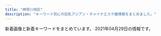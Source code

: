 ```yaml
---
title: "神奈川地区"
description: "キーワード別にの巨乳アジアン・チャイナエステ嬢情報をまとめました。"
---
```


新着画像と新着キーワードをまとめています。
2021年04月29日の情報です。

<DmmAffiliateIns />
<KeywordTable
  shops={
    [
    {
        "url": "https://candy.jps.cm/",
        "keywords": {
            "86": 48,
            "C": 12,
            "85": 16,
            "D": 64
        },
        "img_links": [
            "https://candy.jps.cm/images/s_news.jpg",
            "https://candy.jps.cm/images/room4.jpg",
            "https://candy.jps.cm/images/s_link.jpg",
            "https://candy.jps.cm/images/new.jpg",
            "https://candy.jps.cm/images/room2.jpg",
            "https://candy.jps.cm/images/mobile.jpg",
            "https://candy.jps.cm/images/s_face.jpg",
            "https://candy.jps.cm/images/top.jpg",
            "https://candy.jps.cm/photos/sites/46/2021/03/2021032412025519.jpg",
            "https://candy.jps.cm/images/s1.jpg",
            "https://candy.jps.cm/images/tel.jpg",
            "https://candy.jps.cm/photos/sites/46/2021/03/2021032412025333.jpg",
            "https://candy.jps.cm/images/room3.jpg",
            "https://candy.jps.cm/photos/sites/46/2021/03/2021032412025477.jpg",
            "https://candy.jps.cm/images/news_bj2.jpg",
            "https://candy.jps.cm/images/room1.jpg",
            "https://candy.jps.cm/images/s_staff.jpg",
            "https://candy.jps.cm/photos/sites/46/2021/03/2021032412025571.jpg",
            "https://candy.jps.cm/images/s2.jpg"
        ],
        "name": "\u30ad\u30e3\u30f3\u30c7\u30a3",
        "station": "JR\u6238\u585a\u99c5\u6771\u53e3"
    },
    {
        "name": "\u604b\u3054\u3053\u308d",
        "img_links": [
            "http://massage-relax.tokyo/images/nav-006.png",
            "http://massage-relax.tokyo/images/cg03.jpg",
            "http://massage-relax.tokyo/images/cg04.jpg",
            "http://massage-relax.tokyo/images/nav-005.png",
            "http://massage-relax.tokyo/images/nav-001.png",
            "http://massage-relax.tokyo/images/tel.png",
            "http://massage-relax.tokyo/images/nav-003.png",
            "http://massage-relax.tokyo/images/nav-002.png",
            "http://massage-relax.tokyo/images/top001.png",
            "http://massage-relax.tokyo/images/cg06.jpg",
            "http://massage-relax.tokyo/images/cg02.jpg",
            "http://massage-relax.tokyo/images/cg05.jpg",
            "http://massage-relax.tokyo/images/no.png",
            "http://massage-relax.tokyo/images/cg01.jpg",
            "http://massage-relax.tokyo/images/nav-004.png"
        ],
        "url": "http://massage-relax.tokyo/",
        "station": "\u4e0a\u6c38\u8c37\u99c5",
        "keywords": {
            "E": 3,
            "86": 6,
            "D": 3
        }
    },
    {
        "name": "\u30cf\u30ca\u30d3",
        "station": "JR\u5e73\u585a\u99c5\u897f\u53e3",
        "url": "http://es-hanabi.xyz/",
        "keywords": {
            "C": 7
        },
        "img_links": [
            "http://es-hanabi.xyz/images/mobile.png",
            "http://es-hanabi.xyz/images/r5.jpg",
            "http://es-hanabi.xyz/images/r7.jpg",
            "http://es-hanabi.xyz/images/r8.jpg",
            "http://es-hanabi.xyz/images/r6.jpg",
            "http://es-hanabi.xyz/images/zi_staff.png",
            "http://es-hanabi.xyz/images/new1.jpg",
            "http://es-hanabi.xyz/images/g3.jpg",
            "http://es-hanabi.xyz/images/top.jpg",
            "http://es-hanabi.xyz/images/g5.jpg",
            "http://es-hanabi.xyz/images/g2.jpg",
            "http://es-hanabi.xyz/images/r1.jpg",
            "http://es-hanabi.xyz/images/g1.jpg",
            "http://es-hanabi.xyz/images/r2.jpg",
            "http://es-hanabi.xyz/images/g0.jpg",
            "http://es-hanabi.xyz/images/g4.jpg"
        ]
    },
    {
        "keywords": {},
        "url": "http://yu-raku.info/",
        "name": "\u60a0\u697d",
        "img_links": [
            "http://yu-raku.info/staff/s-emi5.jpg",
            "http://yu-raku.info/images/pic-interior.png",
            "http://yu-raku.info/staff/s-miki1.jpg",
            "http://yu-raku.info/staff/s-niri1.jpg",
            "http://yu-raku.info/images/b-interior.jpg",
            "http://yu-raku.info/staff/s-sayuri1.jpg",
            "http://yu-raku.info/images/bar-info.png",
            "http://yu-raku.info/images/fotter.jpg",
            "http://yu-raku.info/sp/images/bar-cover.png",
            "http://yu-raku.info/staff/s-emi3.jpg",
            "http://yu-raku.info/images/bar-interior.png",
            "http://yu-raku.info/images/cam30min.png",
            "http://yu-raku.info/staff/s-yuko1.jpg",
            "http://yu-raku.info/images/c-therapist0.png",
            "http://yu-raku.info/staff/s-emi4.jpg",
            "http://yu-raku.info/sp/images/bar-cam.png",
            "http://yu-raku.info/images/c-top0.png",
            "http://yu-raku.info/staff/s-kana1.jpg",
            "http://yu-raku.info/staff/s-nana1.jpg",
            "http://yu-raku.info/images/bar-therapist.png",
            "http://yu-raku.info/images/bar-cam.png",
            "http://yu-raku.info/sp/images/b-tel.png",
            "http://yu-raku.info/images/bar-cover.png",
            "http://yu-raku.info/images/sm-cam30min.png"
        ],
        "station": "JR\u5927\u8239\u99c5\u6771\u53e3"
    },
    {
        "img_links": [
            "http://www.cc-girl.work/images/ta.jpg",
            "http://www.cc-girl.work/images/head.jpg",
            "http://www.cc-girl.work/images/2.jpg",
            "http://www.cc-girl.work/images/news.jpg",
            "http://www.cc-girl.work/img/miho1.jpg",
            "http://www.cc-girl.work/images/rec1.jpg",
            "http://www.cc-girl.work/img/yuri1.jpg",
            "http://www.cc-girl.work/img/kumi1.jpg",
            "http://www.cc-girl.work/images/rec2.jpg",
            "http://www.cc-girl.work/images/8.jpg",
            "http://www.cc-girl.work/img/yaya1.jpg",
            "http://www.cc-girl.work/images/4.jpg",
            "http://www.cc-girl.work/images/11.jpg",
            "http://www.cc-girl.work/images/1.jpg",
            "http://www.cc-girl.work/images/sys1.jpg",
            "http://www.cc-girl.work/images/sys3.jpg",
            "http://www.cc-girl.work/img/yuki1.jpg",
            "http://www.cc-girl.work/images/line.png",
            "http://www.cc-girl.work/images/interior_t.jpg",
            "http://www.cc-girl.work/images/staff_t.jpg",
            "http://www.cc-girl.work/images/9.jpg",
            "http://www.cc-girl.work/images/int1.jpg",
            "http://www.cc-girl.work/img/sizuka1.jpg",
            "http://www.cc-girl.work/images/mobile.jpg",
            "http://www.cc-girl.work/images/5.jpg",
            "http://www.cc-girl.work/img/mari1.jpg",
            "http://www.cc-girl.work/img/momo1.jpg",
            "http://www.cc-girl.work/images/10.jpg",
            "http://www.cc-girl.work/img/kaoru1.jpg",
            "http://www.cc-girl.work/images/ac1.jpg",
            "http://www.cc-girl.work/img/ai1.jpg",
            "http://www.cc-girl.work/img/eri1.jpg",
            "http://www.cc-girl.work/images/6.jpg",
            "http://www.cc-girl.work/images/7.jpg",
            "http://www.cc-girl.work/images/sys2.jpg",
            "http://www.cc-girl.work/images/3.jpg"
        ],
        "keywords": {},
        "station": "\u4e0a\u5927\u5ca1\u99c5",
        "url": "http://www.cc-girl.work/",
        "name": "yuyu-\u3086\u3046\u3086-"
    },
    {
        "station": "\u8305\u30f6\u5d0e\u99c5\u5357\u53e3",
        "url": "http://tenshinokoi.es-come.net/",
        "keywords": {},
        "img_links": [
            "http://tenshinokoi.es-come.net/girls/yurika1.jpg",
            "http://tenshinokoi.es-come.net/i/120/yuna1.jpg",
            "http://tenshinokoi.es-come.net/img/header00.jpg",
            "http://tenshinokoi.es-come.net/girls/kana1.jpg",
            "http://tenshinokoi.es-come.net/img/risa1.jpg",
            "http://tenshinokoi.es-come.net/img/header01.jpg",
            "http://tenshinokoi.es-come.net/images/share/pickup.png",
            "http://tenshinokoi.es-come.net/images/therapistbar.png",
            "http://tenshinokoi.es-come.net/images/share/tel.png",
            "http://tenshinokoi.es-come.net/i/80/risa1.jpg",
            "http://tenshinokoi.es-come.net/girls/risa1.jpg",
            "http://tenshinokoi.es-come.net/images/info1.jpg",
            "http://tenshinokoi.es-come.net/images/infobar.png",
            "http://tenshinokoi.es-come.net/i/120/risa1.jpg",
            "http://tenshinokoi.es-come.net/i/80/sumire1.jpg",
            "http://tenshinokoi.es-come.net/girls/yuki1.jpg",
            "http://tenshinokoi.es-come.net/images/info2.jpg",
            "http://tenshinokoi.es-come.net/i/120/yuyu1.jpg",
            "http://tenshinokoi.es-come.net/img/header02.jpg",
            "http://tenshinokoi.es-come.net/i/80/yuna1.jpg",
            "http://tenshinokoi.es-come.net/images/share/sp-kp2.png",
            "http://tenshinokoi.es-come.net/girls/yuyu1.jpg",
            "http://tenshinokoi.es-come.net/images/shishubar.png",
            "http://tenshinokoi.es-come.net/i/120/sumire1.jpg",
            "http://tenshinokoi.es-come.net/girls/misaki1.jpg",
            "http://tenshinokoi.es-come.net/girls/riri1.jpg",
            "http://tenshinokoi.es-come.net/girls/sumire1.jpg",
            "http://tenshinokoi.es-come.net/img/sumire1.jpg",
            "http://tenshinokoi.es-come.net/girls/hiromi1.jpg",
            "http://tenshinokoi.es-come.net/img/yuyu1.jpg",
            "http://tenshinokoi.es-come.net/i/80/yuyu1.jpg",
            "http://tenshinokoi.es-come.net/images/qr.jpg"
        ],
        "name": "\u5929\u4f7f\u306e\u604b"
    },
    {
        "img_links": [
            "http://www.hatsukoi.mensest.com/files/003.jpg",
            "http://www.hatsukoi.mensest.com/files/004.jpg",
            "http://www.hatsukoi.mensest.com/images/icon_top.png",
            "http://www.hatsukoi.mensest.com/images/icon_info.png",
            "http://www.hatsukoi.mensest.com/images/btn2.png",
            "http://www.hatsukoi.mensest.com/common/images/photo03.jpg",
            "http://www.hatsukoi.mensest.com/files/001.jpg",
            "http://www.hatsukoi.mensest.com/images/mainImg_sub.jpg",
            "http://www.hatsukoi.mensest.com/images/icon_tel.png",
            "http://www.hatsukoi.mensest.com/common/images/photo02.jpg",
            "http://www.hatsukoi.mensest.com/images/icon_staff.png",
            "http://www.hatsukoi.mensest.com/files/005.jpg",
            "http://www.hatsukoi.mensest.com/files/006.jpg",
            "http://www.hatsukoi.mensest.com/files/002.jpg",
            "http://www.hatsukoi.mensest.com/common/images/photo01.jpg"
        ],
        "keywords": {
            "87": 16,
            "D": 24,
            "88": 4,
            "86": 4
        },
        "name": "\u521d\u604b",
        "station": "JR\u6771\u6238\u585a\u99c5\u6771\u53e3",
        "url": "http://www.hatsukoi.mensest.com/"
    },
    {
        "img_links": [
            "http://pretty-esthe.com/images/cg07.jpg",
            "http://pretty-esthe.com/images/r2.jpg",
            "http://pretty-esthe.com/images/r1.jpg",
            "http://pretty-esthe.com/images/staff_s.png",
            "http://pretty-esthe.com/images/r3.jpg",
            "http://pretty-esthe.com/images/cg01.jpg",
            "http://pretty-esthe.com/images/top.png",
            "http://pretty-esthe.com/images/cg09.jpg",
            "http://pretty-esthe.com/images/r4.jpg",
            "http://pretty-esthe.com/images/cg06.jpg",
            "http://pretty-esthe.com/images/cg02.jpg",
            "http://pretty-esthe.com/images/news.png",
            "http://pretty-esthe.com/images/cg05.jpg",
            "http://pretty-esthe.com/images/evetop.png"
        ],
        "name": "\u840c\u3048",
        "keywords": {
            "86": 18,
            "D": 15,
            "E": 3
        },
        "url": "http://pretty-esthe.com/",
        "station": "JR\u6238\u585a\u99c5\u6771\u53e3"
    },
    {
        "name": "\u3055\u308f\u3084\u304b",
        "img_links": [
            "http://hiratsuka-est.com/images/new1.jpg",
            "http://hiratsuka-est.com/images/top.jpg",
            "http://hiratsuka-est.com/images/zi-link.png",
            "http://hiratsuka-est.com/images/mi.jpg",
            "http://hiratsuka-est.com/images/g0.jpg",
            "http://hiratsuka-est.com/images/right.jpg",
            "http://hiratsuka-est.com/images/rr1.jpg",
            "http://hiratsuka-est.com/images/r7.jpg",
            "http://hiratsuka-est.com/images/r1.jpg",
            "http://hiratsuka-est.com/images/tel.jpg",
            "http://hiratsuka-est.com/images/r6.jpg",
            "http://hiratsuka-est.com/images/r9.jpg",
            "http://hiratsuka-est.com/images/r8.jpg",
            "http://hiratsuka-est.com/images/ll1.jpg",
            "http://hiratsuka-est.com/images/g3.jpg",
            "http://hiratsuka-est.com/images/chc.jpg",
            "http://hiratsuka-est.com/images/banna.jpg",
            "http://hiratsuka-est.com/images/zi-faq.png",
            "http://hiratsuka-est.com/images/left.jpg",
            "http://hiratsuka-est.com/images/banna2.jpg",
            "http://hiratsuka-est.com/images/g4.jpg",
            "http://hiratsuka-est.com/images/r4.jpg",
            "http://hiratsuka-est.com/images/r3.jpg",
            "http://hiratsuka-est.com/images/r5.jpg",
            "http://hiratsuka-est.com/images/g1.jpg",
            "http://hiratsuka-est.com/images/rina.jpg",
            "http://hiratsuka-est.com/images/zi-staff.png",
            "http://hiratsuka-est.com/images/banna1.jpg",
            "http://hiratsuka-est.com/images/g2.jpg",
            "http://hiratsuka-est.com/images/tiao2.jpg"
        ],
        "url": "http://hiratsuka-est.com/",
        "keywords": {},
        "station": "JR\u5e73\u585a\u99c5\u5317\u53e3"
    },
    {
        "station": "JR\u85e4\u6ca2\u99c5\u5357\u53e3",
        "url": "http://es-rei.work/",
        "img_links": [
            "http://es-rei.work/_src/26747206/navi2_02.png",
            "http://es-rei.work/_src/26747226/line3.png",
            "http://es-rei.work/5.jpg",
            "http://es-rei.work/_src/26791053/_dsf9449.jpg",
            "http://es-rei.work/_src/26747218/line1.jpg",
            "http://es-rei.work/_src/26791049/_dsf9442.jpg",
            "http://es-rei.work/_src/26747301/line3.png",
            "http://es-rei.work/_src/26747205/navi2_01.png",
            "http://es-rei.work/_src/26747296/line1.jpg",
            "http://es-rei.work/_src/26747132/line1.jpg",
            "http://es-rei.work/_src/47863241/05859f21726dfcef9faa9bab12a2595.jpg",
            "http://es-rei.work/_src/26747223/line3.png",
            "http://es-rei.work/_src/26747294/line3.png",
            "http://es-rei.work/_src/26747300/line3.png",
            "http://es-rei.work/_src/26747202/list_03.png",
            "http://es-rei.work/_src/26824216/b0131b16446464e537eff864d8f041bb.jpg",
            "http://es-rei.work/_src/26790995/wechatimg38_20181018221746252.jpg",
            "http://es-rei.work/_src/26747229/line1.jpg",
            "http://es-rei.work/_src/26747231/line1.jpg",
            "http://es-rei.work/_src/26838160/line.png",
            "http://es-rei.work/_src/26747203/list_04.png",
            "http://es-rei.work/_src/26838155/wechatimg202.jpg",
            "http://es-rei.work/_src/26747225/wechatimg75.jpg",
            "http://es-rei.work/_src/26747173/base_03.png",
            "http://es-rei.work/_src/26791115/_igp4263.jpg",
            "http://es-rei.work/_src/26838156/wechatimg204.jpg",
            "http://es-rei.work/_src/26747093/_igp4295.jpg",
            "http://es-rei.work/_src/34041597/wechatimg26_20200914183556350.jpg",
            "http://es-rei.work/_src/47863244/line1.jpg",
            "http://es-rei.work/_src/26747126/base_01.png",
            "http://es-rei.work/_src/26747158/base_03.png",
            "http://es-rei.work/_src/26791051/_dsf9446.jpg",
            "http://es-rei.work/_src/26747201/list_02.png",
            "http://es-rei.work/_src/26747187/base_03.png",
            "http://es-rei.work/_src/26838174/line.png",
            "http://es-rei.work/_src/26747199/sign.png",
            "http://es-rei.work/_src/26838136/news.jpg",
            "http://es-rei.work/_src/26747141/base_03.png",
            "http://es-rei.work/_src/26747170/base_01.png",
            "http://es-rei.work/_src/26838158/wechatimg75.jpg",
            "http://es-rei.work/_src/34041599/line3.png",
            "http://es-rei.work/_src/26747302/wechatimg204.jpg",
            "http://es-rei.work/_src/47863108/wechatimg26_20200914183556350.jpg",
            "http://es-rei.work/_src/47863240/line3.png",
            "http://es-rei.work/_src/26747207/navi2_03.png",
            "http://es-rei.work/_src/34041596/05859f21726dfcef9faa9bab12a2595.jpg",
            "http://es-rei.work/_src/26747209/navi2_05.png",
            "http://es-rei.work/_src/26747227/line3.png",
            "http://es-rei.work/_src/26747114/base_03.png",
            "http://es-rei.work/_src/26747204/list_05.png",
            "http://es-rei.work/_src/47863239/line3.png",
            "http://es-rei.work/1.jpg",
            "http://es-rei.work/_src/26747086/base_01.png",
            "http://es-rei.work/_src/34041693/line1.jpg",
            "http://es-rei.work/_src/26747292/wechatimg202.jpg",
            "http://es-rei.work/_src/26747200/list_01.png",
            "http://es-rei.work/_src/26747153/base_01.png",
            "http://es-rei.work/_src/26747222/line3.png",
            "http://es-rei.work/_src/26838157/wechatimg77.jpg",
            "http://es-rei.work/_src/26824435/cam2.png",
            "http://es-rei.work/_src/34124118/wechatimg26_20200914183556350.jpg",
            "http://es-rei.work/_src/26747304/line1.jpg",
            "http://es-rei.work/3.jpg",
            "http://es-rei.work/4.jpg",
            "http://es-rei.work/_src/26747208/navi2_04.png",
            "http://es-rei.work/_src/26747287/line3.png",
            "http://es-rei.work/_src/26747288/line3.png",
            "http://es-rei.work/_src/47863242/100054276feb8d8cef3ac5199531cfe.jpg",
            "http://es-rei.work/2.jpg",
            "http://es-rei.work/_src/26747089/51d8ecbee4cc2935f070c539c37ded71.jpg",
            "http://es-rei.work/_src/34041600/line3.png",
            "http://es-rei.work/_src/26747210/navi2_06.png",
            "http://es-rei.work/_src/26747293/line3.png",
            "http://es-rei.work/_src/26747289/wechatimg77.jpg",
            "http://es-rei.work/_src/26747221/wechatimg164_1.jpg",
            "http://es-rei.work/_src/26747185/base_01.png"
        ],
        "name": "\u9e97",
        "keywords": {
            "86": 4,
            "89": 2,
            "85": 2,
            "83": 4
        }
    },
    {
        "station": "\u8ffd\u6d5c\u99c5",
        "name": "\u8ffd\u6d5c\u30de\u30c3\u30b5\u30fc\u30b8",
        "img_links": [
            "http://oppama.iest.info/photos/sites/10/2018/07/2018073109281781.jpg",
            "http://oppama.iest.info/images/room5.jpg",
            "http://cdn.dino-es.com/images/line.jpg",
            "http://oppama.iest.info/images/room2.jpg",
            "http://oppama.iest.info/images/room6.jpg",
            "http://oppama.iest.info/photos/sites/10/2018/07/2018073109281759.jpg",
            "http://oppama.iest.info/photos/sites/10/2018/05/2018053009323372.jpg",
            "http://oppama.iest.info/images/bj3.jpg",
            "http://oppama.iest.info/photos/sites/10/2018/05/2018053009323210.jpg",
            "http://oppama.iest.info/images/mobile.png",
            "http://oppama.iest.info/images/room3.jpg",
            "http://oppama.iest.info/images/s_pick.png",
            "http://oppama.iest.info/images/s_staff.jpg",
            "http://oppama.iest.info/images/s_news2.png",
            "http://oppama.iest.info/photos/sites/10/2018/05/2018053009323272.jpg",
            "http://oppama.iest.info/photos/sites/10/2018/05/2018053009323253.jpg",
            "http://oppama.iest.info/photos/sites/10/2018/07/2018073109281740.jpg",
            "http://oppama.iest.info/images/l1.jpg",
            "http://oppama.iest.info/images/top.jpg",
            "http://cdn.dino-es.com/images/allpics/KL77e92f55838704c7de0a1eb6ca2a81a0/4ec1d6974658a8b101911755e5d05691.jpg",
            "http://cdn.dino-es.com/images/logo/150x40DinoEs.png",
            "http://oppama.iest.info/images/s_news.png",
            "http://oppama.iest.info/images/room4.jpg",
            "http://oppama.iest.info/photos/sites/10/2018/07/2018073109281695.jpg",
            "http://oppama.iest.info/images/room1.jpg",
            "http://oppama.iest.info/photos/sites/10/2018/07/2018073109281797.jpg"
        ],
        "keywords": {
            "86": 12,
            "D": 15,
            "87": 3,
            "85": 3,
            "C": 3
        },
        "url": "http://oppama.iest.info/"
    },
    {
        "keywords": {},
        "img_links": [
            "http://f-kaori.work/images/9.jpg",
            "http://f-kaori.work/images/sys.png",
            "http://f-kaori.work/sp/images/pc.jpg",
            "http://f-kaori.work/images/int2.png",
            "http://f-kaori.work/images/interior_t.jpg",
            "http://f-kaori.work/images/3.jpg",
            "http://f-kaori.work/sp/images/3.jpg",
            "http://f-kaori.work/sp/images/head.jpg",
            "http://f-kaori.work/images/5.jpg",
            "http://f-kaori.work/sp/images/rec2.jpg",
            "http://f-kaori.work/images/mobile.jpg",
            "http://f-kaori.work/img/yumi1.jpg",
            "http://f-kaori.work/sp/images/10.jpg",
            "http://f-kaori.work/sp/img/risa1.jpg",
            "http://f-kaori.work/sp/menu/top.jpg",
            "http://f-kaori.work/sp/images/interior_t.jpg",
            "http://f-kaori.work/images/staff_t.jpg",
            "http://f-kaori.work/img/sora1.jpg",
            "http://f-kaori.work/sp/images/int1.png",
            "http://f-kaori.work/images/line.png",
            "http://f-kaori.work/sp/images/5.jpg",
            "http://f-kaori.work/sp/images/newsb.png",
            "http://f-kaori.work/sp/img/sasa1.jpg",
            "http://f-kaori.work/images/10.jpg",
            "http://f-kaori.work/images/1.jpg",
            "http://f-kaori.work/img/sin1.jpg",
            "http://f-kaori.work/images/int1.png",
            "http://f-kaori.work/sp/img/emi1.jpg",
            "http://f-kaori.work/sp/img/yoka1.jpg",
            "http://f-kaori.work/sp/images/6.jpg",
            "http://f-kaori.work/images/rec2.jpg",
            "http://f-kaori.work/sp/images/sys.png",
            "http://f-kaori.work/sp/menu/staff.jpg",
            "http://f-kaori.work/img/aya1.jpg",
            "http://f-kaori.work/sp/images/int2.png",
            "http://f-kaori.work/img/risa1.jpg",
            "http://f-kaori.work/sp/images/sisu.jpg",
            "http://f-kaori.work/images/7.jpg",
            "http://f-kaori.work/images/head.jpg",
            "http://f-kaori.work/img/yoka1.jpg",
            "http://f-kaori.work/sp/images/staff_t.jpg",
            "http://f-kaori.work/sp/images/1.jpg",
            "http://f-kaori.work/sp/images/footer.png",
            "http://f-kaori.work/images/8.jpg",
            "http://f-kaori.work/sp/images/7.jpg",
            "http://f-kaori.work/sp/img/sin1.jpg",
            "http://f-kaori.work/img/sasa1.jpg",
            "http://f-kaori.work/sp/images/topgirl.png",
            "http://f-kaori.work/sp/img/yumi1.jpg",
            "http://f-kaori.work/images/sm.jpg",
            "http://f-kaori.work/images/sisu.png",
            "http://f-kaori.work/sp/images/8.jpg",
            "http://f-kaori.work/sp/images/rec3.png",
            "http://f-kaori.work/sp/images/9.jpg",
            "http://f-kaori.work/images/sisu_t.jpg",
            "http://f-kaori.work/images/rec1.png",
            "http://f-kaori.work/img/emi1.jpg",
            "http://f-kaori.work/sp/images/rec1.png",
            "http://f-kaori.work/images/concept.png",
            "http://f-kaori.work/sp/images/tel.jpg",
            "http://f-kaori.work/sp/images/sisu_t.png",
            "http://f-kaori.work/sp/images/top.jpg",
            "http://f-kaori.work/sp/img/sora1.jpg",
            "http://f-kaori.work/sp/menu/interior.jpg",
            "http://f-kaori.work/sp/images/news.png",
            "http://f-kaori.work/sp/img/aya1.jpg",
            "http://f-kaori.work/images/6.jpg",
            "http://f-kaori.work/images/news.png"
        ],
        "url": "http://f-kaori.work/",
        "name": "\u85ab",
        "station": "JR\u85e4\u6ca2\u99c5\u5357\u53e3"
    },
    {
        "station": "JR\u5e73\u585a\u99c5\u5317\u53e3",
        "img_links": [
            "http://www.bestlove.iesjp.com/images/mobile.jpg",
            "http://www.bestlove.iesjp.com/files/002-02.jpg",
            "http://www.bestlove.iesjp.com/files/003-03.jpg",
            "http://www.bestlove.iesjp.com/files/003-02.jpg",
            "http://www.bestlove.iesjp.com/files/004-02.jpg",
            "http://www.bestlove.iesjp.com/files/007.jpg",
            "http://www.bestlove.iesjp.com/files/005-02.jpg",
            "http://www.bestlove.iesjp.com/files/003.jpg",
            "http://www.bestlove.iesjp.com/files/002.jpg",
            "http://www.bestlove.iesjp.com/images/r3.jpg",
            "http://www.bestlove.iesjp.com/files/005.jpg",
            "http://www.bestlove.iesjp.com/images/atomosky.jpg",
            "http://www.bestlove.iesjp.com/files/006.jpg",
            "http://www.bestlove.iesjp.com/files/001-02.jpg",
            "http://www.bestlove.iesjp.com/files/007-03.jpg",
            "http://www.bestlove.iesjp.com/files/006-03.jpg",
            "http://www.bestlove.iesjp.com/files/002-03.jpg",
            "http://www.bestlove.iesjp.com/photo_news/upimg/694716066af5752b7c_1.jpg",
            "http://www.bestlove.iesjp.com/files/007-02.jpg",
            "http://www.bestlove.iesjp.com/files/004.jpg",
            "http://www.bestlove.iesjp.com/files/001.jpg",
            "http://www.bestlove.iesjp.com/images/line.png",
            "http://www.bestlove.iesjp.com/files/001-03.jpg",
            "http://www.bestlove.iesjp.com/files/006-02.jpg",
            "http://www.bestlove.iesjp.com/files/005-03.jpg",
            "http://www.bestlove.iesjp.com/files/004-03.jpg",
            "http://www.bestlove.iesjp.com/photo_news/upimg/80412607e8c301f1d9_0.jpg"
        ],
        "url": "http://www.bestlove.iesjp.com/",
        "keywords": {
            "87": 12,
            "D": 8,
            "83": 12,
            "C": 31
        },
        "name": "Best Love \uff5e\u30d9\u30b9\u30c8\u30e9\u30d6\uff5e"
    },
    {
        "station": "\u4e0a\u5927\u5ca1\u99c5",
        "name": "\u3075\u308f\u3075\u308f\u5a18",
        "url": "https://fuwafuwa-girl.jpn.vin/",
        "keywords": {
            "E": 10,
            "D": 10,
            "88": 5,
            "87": 10,
            "C": 13,
            "85": 5
        },
        "img_links": [
            "https://fuwafuwa-girl.jpn.vin/images/m7.jpg",
            "https://fuwafuwa-girl.jpn.vin/images/room4.jpg",
            "https://fuwafuwa-girl.jpn.vin/images/m8.jpg",
            "https://fuwafuwa-girl.jpn.vin/images/s_pick.png",
            "https://fuwafuwa-girl.jpn.vin/images/m12.jpg",
            "https://fuwafuwa-girl.jpn.vin/images/m14.jpg",
            "https://fuwafuwa-girl.jpn.vin/photos/sites/34/2021/02/2021022406110282.jpg",
            "https://fuwafuwa-girl.jpn.vin/images/room1.jpg",
            "https://fuwafuwa-girl.jpn.vin/images/s_staff.png",
            "https://fuwafuwa-girl.jpn.vin/images/s_link.png",
            "https://fuwafuwa-girl.jpn.vin/images/info.jpg",
            "https://fuwafuwa-girl.jpn.vin/images/s_massage.png",
            "https://fuwafuwa-girl.jpn.vin/images/m15.jpg",
            "https://fuwafuwa-girl.jpn.vin/photos/sites/34/2021/02/202102240611046.jpg",
            "https://fuwafuwa-girl.jpn.vin/images/room2.jpg",
            "https://fuwafuwa-girl.jpn.vin/images/m11.jpg",
            "https://fuwafuwa-girl.jpn.vin/photos/sites/34/2021/02/2021022406110384.jpg",
            "https://fuwafuwa-girl.jpn.vin/images/top.png",
            "https://fuwafuwa-girl.jpn.vin/images/m10.jpg",
            "https://fuwafuwa-girl.jpn.vin/images/m13.jpg",
            "https://fuwafuwa-girl.jpn.vin/images/s_news.png",
            "https://fuwafuwa-girl.jpn.vin/images/mobile.jpg",
            "https://fuwafuwa-girl.jpn.vin/images/room3.jpg",
            "https://fuwafuwa-girl.jpn.vin/images/m9.jpg",
            "https://fuwafuwa-girl.jpn.vin/photos/sites/34/2021/02/2021022406110276.jpg"
        ]
    },
    {
        "name": "\u30df\u30e9\u30dc\u30eb",
        "keywords": {
            "87": 1,
            "D": 3,
            "E": 1,
            "85": 1,
            "86": 2
        },
        "img_links": [
            "http://esbest.info/staffPhoto/s20200109133117.jpg",
            "http://esbest.info/images/store/03.jpg",
            "http://esbest.info/js/sliderLine/slide_next.png",
            "http://esbest.info/staffPhoto/s20200526161929.jpg",
            "http://esbest.info/js/sliderLine/slide_prev.png",
            "http://esbest.info/images/mobile.jpg",
            "http://esbest.info/staffPhoto/b20200526161929.jpg",
            "http://esbest.info/staffPhoto/s20200111165529.jpg",
            "http://esbest.info/images/store/02.jpg",
            "http://esbest.info/staffPhoto/b20200111165529.jpg",
            "http://esbest.info/uploadfiles/images/campaignEsbestInfo1.jpg",
            "http://esbest.info/images/returnBtn.png",
            "http://esbest.info/images/store/04.jpg",
            "http://esbest.info/staffPhoto/b20200109133117.jpg",
            "http://esbest.info/staffPhoto/b20200205123504.jpg",
            "http://esbest.info/images/store/01.jpg",
            "http://esbest.info/staffPhoto/s20200205123504.jpg"
        ],
        "station": "JR\u6771\u6238\u585a\u99c5\u6771\u53e3",
        "url": "http://esbest.info/"
    },
    {
        "img_links": [
            "http://lavender-est.xyz/girl/2.jpg",
            "http://lavender-est.xyz/girl/15.jpg",
            "http://lavender-est.xyz/girl/5_2.jpg",
            "http://lavender-est.xyz/girl/5_1.jpg",
            "http://lavender-est.xyz/girl/2_1.jpg",
            "http://lavender-est.xyz/girl/5_3.jpg",
            "http://lavender-est.xyz/girl/9_2.jpg",
            "http://lavender-est.xyz/girl/5.jpg",
            "http://lavender-est.xyz/girl/14.jpg",
            "http://lavender-est.xyz/girl/7.jpg",
            "http://lavender-est.xyz/images/room/r4.jpg",
            "http://lavender-est.xyz/images/room/r1.jpg",
            "http://lavender-est.xyz/girl/10.jpg",
            "http://lavender-est.xyz/girl/10_2.jpg",
            "http://lavender-est.xyz/images/bar_staff.jpg",
            "http://lavender-est.xyz/girl/10_1.jpg",
            "http://lavender-est.xyz/girl/11_1.jpg",
            "http://lavender-est.xyz/images/mobile.png",
            "http://lavender-est.xyz/girl/14_1.jpg",
            "http://lavender-est.xyz/girl/6.jpg",
            "http://lavender-est.xyz/girl/3_1.jpg",
            "http://lavender-est.xyz/girl/7_1.jpg",
            "http://lavender-est.xyz/girl/4.jpg",
            "http://lavender-est.xyz/images/tel.png",
            "http://lavender-est.xyz/images/lr_02.jpg",
            "http://lavender-est.xyz/girl/8.jpg",
            "http://lavender-est.xyz/girl/9.jpg",
            "http://lavender-est.xyz/images/room/r2.jpg",
            "http://lavender-est.xyz/girl/11.jpg",
            "http://lavender-est.xyz/girl/15_1.jpg",
            "http://lavender-est.xyz/girl/7_2.jpg",
            "http://lavender-est.xyz/images/top01.jpg",
            "http://lavender-est.xyz/girl/14_2.jpg",
            "http://lavender-est.xyz/girl/9_1.jpg",
            "http://lavender-est.xyz/girl/3.jpg",
            "http://lavender-est.xyz/images/room/r3.jpg",
            "http://lavender-est.xyz/images/twitter.jpg",
            "http://lavender-est.xyz/girl/11_2.jpg",
            "http://lavender-est.xyz/i/girl/11.jpg",
            "http://lavender-est.xyz/images/pro_girl_line.jpg",
            "http://lavender-est.xyz/girl/4_1.jpg"
        ],
        "keywords": {},
        "station": "JR\u85e4\u6ca2\u99c5\u5357\u53e3",
        "name": "\u30e9\u30d9\u30f3\u30c0\u30fc",
        "url": "http://lavender-est.xyz/"
    },
    {
        "img_links": [
            "https://static.wixstatic.com/media/fa16f5_86eb1c796f8c4331b4c38b69cda1b743~mv2.jpg",
            "https://static.wixstatic.com/media/fa16f5_c5eb62e882bb4223841ed94f9c0e4c94~mv2.jpg",
            "https://static.wixstatic.com/media/fa16f5_10bb2bee15cc4bae8e5cb63703e45c70~mv2.jpg"
        ],
        "station": "JR\u85e4\u6ca2\u99c5\u5357\u53e3",
        "url": "https://174018370.wixsite.com/mysite-5/",
        "name": "\u30a2\u30eb\u30b9",
        "keywords": {
            "87": 5,
            "\u30bb\u30af\u30b7\u30fc": 5,
            "84": 4,
            "F": 1
        }
    },
    {
        "url": "http://vinntuy.xyz/",
        "name": "Honeyroom",
        "keywords": {},
        "station": "JR\u85e4\u6ca2\u99c5\u5357\u53e3",
        "img_links": [
            "http://vinntuy.xyz/static/picture/room4.jpg",
            "http://vinntuy.xyz/static/picture/top.png",
            "http://vinntuy.xyz/static/picture/s1.jpg",
            "http://vinntuy.xyz/static/picture/s_staff.png",
            "http://vinntuy.xyz/uploads/210401/1-210401144410258.jpg",
            "http://vinntuy.xyz/static/picture/s3.jpg",
            "http://vinntuy.xyz/static/picture/room2.jpg",
            "http://vinntuy.xyz/uploads/210412/1-2104121Q114L2.jpg",
            "http://vinntuy.xyz/uploads/210401/1-2104011443001G.jpg",
            "http://vinntuy.xyz/static/picture/mobile.jpg",
            "http://vinntuy.xyz/static/picture/room1.jpg",
            "http://vinntuy.xyz/static/picture/room3.jpg",
            "http://vinntuy.xyz/uploads/210401/1-210401144331M4.jpg",
            "http://vinntuy.xyz/static/picture/news.png"
        ]
    },
    {
        "url": "http://o-jp.com/tsubaki/",
        "img_links": [
            "http://o-jp.com/tsubaki/images/photo02.jpg",
            "http://o-jp.com/tsubaki/images/t_mobile.jpg",
            "http://o-jp.com/tsubaki/images/photo01.jpg",
            "http://o-jp.com/tsubaki/images/photo03.jpg",
            "http://o-jp.com/tsubaki/images/photo04.jpg",
            "http://o-jp.com/tsubaki/images/mimi1.jpg",
            "http://o-jp.com/tsubaki/images/t_discount.jpg",
            "http://o-jp.com/tsubaki/images/index_enter.jpg"
        ],
        "station": "JR\u5e73\u585a\u99c5\u897f\u53e3",
        "keywords": {
            "C": 6
        },
        "name": "\u693f"
    },
    {
        "keywords": {},
        "img_links": [
            "http://yacho.est-u.com/images/index_01.jpg",
            "http://yacho.est-u.com/images/index_05.jpg",
            "http://yacho.est-u.com/images/k1.jpg",
            "http://yacho.est-u.com/images/index_14.jpg",
            "http://yacho.est-u.com/images/index_12.jpg",
            "http://yacho.est-u.com/images/index_04.jpg",
            "http://yacho.est-u.com/images/1.jpg",
            "http://yacho.est-u.com/images/3.jpg",
            "http://yacho.est-u.com/images/staff_03.jpg",
            "http://yacho.est-u.com/images/k2.jpg",
            "http://yacho.est-u.com/images/4.jpg",
            "http://yacho.est-u.com/images/index_10.jpg",
            "http://yacho.est-u.com/images/index_15.jpg",
            "http://yacho.est-u.com/images/index_07.jpg",
            "http://yacho.est-u.com/images/index_03.jpg",
            "http://yacho.est-u.com/images/index_06.jpg",
            "http://yacho.est-u.com/images/2.jpg",
            "http://yacho.est-u.com/images/6.jpg",
            "http://yacho.est-u.com/images/5.jpg",
            "http://yacho.est-u.com/images/index_17.jpg",
            "http://yacho.est-u.com/images/index_02.jpg",
            "http://yacho.est-u.com/images/staff_01.jpg"
        ],
        "station": "JR\u85e4\u6ca2\u99c5\u5357\u53e3",
        "name": "\u591c\u8776",
        "url": "http://yacho.est-u.com/"
    },
    {
        "name": "\u798f\u7e01",
        "img_links": [
            "http://treat-rlx.com/img/ttl_rec.png",
            "http://treat-rlx.com/pic/topimg5.png",
            "http://treat-rlx.com/pic/topimg4.png",
            "http://treat-rlx.com/pic/head.jpg",
            "http://treat-rlx.com/pic/topimg2.png",
            "http://treat-rlx.com/img/att.png",
            "http://treat-rlx.com/pic/topimg1.png",
            "http://treat-rlx.com/pic/topimg3.png",
            "http://treat-rlx.com/staff/mika/01mb.jpg",
            "http://treat-rlx.com/img/ttl_staff.jpg",
            "http://treat-rlx.com/i/files/homeimg.jpg",
            "http://treat-rlx.com/staff/aya/01mb.jpg",
            "http://treat-rlx.com/staff/aya/01.jpg",
            "http://treat-rlx.com/staff/mika/01.jpg",
            "http://treat-rlx.com/img/ttl_mobile.png"
        ],
        "url": "http://treat-rlx.com/",
        "keywords": {
            "C": 11
        },
        "station": "\u5584\u884c\u99c5\u6771\u53e3"
    },
    {
        "station": "JR\u85e4\u6ca2\u99c5\u5357\u53e3",
        "url": "http://hana-tobira.xyz/",
        "keywords": {
            "C": 13
        },
        "name": "\u82b1\u306e\u6249",
        "img_links": [
            "http://hana-tobira.xyz/images/g.jpg",
            "http://hana-tobira.xyz/images/tite-staff.jpg",
            "http://hana-tobira.xyz/images/end.png",
            "http://hana-tobira.xyz/images/tite-i.png",
            "http://hana-tobira.xyz/images/tite-link.jpg",
            "http://hana-tobira.xyz/images/g5.jpg",
            "http://hana-tobira.xyz/images/pickup_t.jpg",
            "http://hana-tobira.xyz/images/g7.jpg",
            "http://hana-tobira.xyz/images/g6.jpg",
            "http://hana-tobira.xyz/images/g4.jpg",
            "http://hana-tobira.xyz/images/mobile.jpg",
            "http://hana-tobira.xyz/images/g2.jpg"
        ]
    },
    {
        "keywords": {},
        "url": "http://karen.ies.fun/",
        "station": "JR\u8305\u30f6\u5d0e\u99c5\u5317\u53e3",
        "img_links": [],
        "name": "\u83ef\u84ee"
    },
    {
        "keywords": {},
        "img_links": [],
        "station": "\u9db4\u5dfb\u6e29\u6cc9\u99c5\u5317\u53e3",
        "url": "http://oil.abnavi.info/",
        "name": "\u30a2\u30ed\u30a8"
    },
    {
        "keywords": {},
        "station": "\u6e58\u5357\u53f0\u99c5\u897f\u53e3",
        "name": "\u6e05\u6c34\u6e7e",
        "img_links": [
            "http://vinerty.xyz/templets/default/picture/head.jpg",
            "http://vinerty.xyz/templets/default/picture/rec1.png",
            "http://vinerty.xyz/uploads/210414/1-2104141542145O.jpg",
            "http://vinerty.xyz/templets/default/picture/news.jpg",
            "http://vinerty.xyz/uploads/210424/1-210424092F2349.jpg",
            "http://vinerty.xyz/uploads/210414/1-210414154346291.png",
            "http://vinerty.xyz/uploads/210414/1-21041416305D18.jpg",
            "http://vinerty.xyz/templets/default/picture/staff_t.jpg",
            "http://vinerty.xyz/uploads/180620/1-1P62010193X63.jpg",
            "http://vinerty.xyz/uploads/180620/1-1P62010154K00.png",
            "http://vinerty.xyz/templets/default/picture/interior_t.jpg",
            "http://vinerty.xyz/uploads/210414/1-210414154313312.jpg",
            "http://vinerty.xyz/uploads/210414/1-21041415424K61.jpg"
        ],
        "url": "http://vinerty.xyz/"
    },
    {
        "keywords": {},
        "station": "JR\u5e73\u585a\u99c5\u5317\u53e3",
        "img_links": [
            "http://www.huyo.work/images/info.jpg",
            "http://www.huyo.work/images/news.jpg",
            "http://www.huyo.work/images/sys1.jpg",
            "http://www.huyo.work/images/8.jpg",
            "http://www.huyo.work/img/ayumi1.jpg",
            "http://www.huyo.work/images/int1.jpg",
            "http://www.huyo.work/images/interior_t.jpg",
            "http://www.huyo.work/images/staff_t.jpg",
            "http://www.huyo.work/images/head.jpg",
            "http://www.huyo.work/images/5.jpg",
            "http://www.huyo.work/img/sora1.jpg",
            "http://www.huyo.work/img/riri1.jpg",
            "http://www.huyo.work/images/2.jpg",
            "http://www.huyo.work/img/hana1.jpg",
            "http://www.huyo.work/images/sys2.jpg",
            "http://www.huyo.work/images/3.jpg",
            "http://www.huyo.work/images/mobile.jpg",
            "http://www.huyo.work/img/mimi1.jpg",
            "http://www.huyo.work/images/1.jpg",
            "http://www.huyo.work/img/mayu1.jpg",
            "http://www.huyo.work/images/int2.jpg",
            "http://www.huyo.work/images/4.jpg",
            "http://www.huyo.work/images/7.jpg",
            "http://www.huyo.work/images/line.png",
            "http://www.huyo.work/img/nana1.jpg"
        ],
        "name": "\u3075\u3088\u3046",
        "url": "http://www.huyo.work/"
    },
    {
        "img_links": [
            "http://esthe-massage.pw/img/m3.jpg",
            "http://esthe-massage.pw/img/m5.jpg",
            "http://esthe-massage.pw/img/m20.jpg",
            "http://esthe-massage.pw/img/m4.jpg",
            "http://esthe-massage.pw/img/m10.jpg",
            "http://esthe-massage.pw/img/m6.jpg",
            "http://esthe-massage.pw/img/fla.jpg",
            "http://esthe-massage.pw/img/m1.jpg",
            "http://esthe-massage.pw/img/m2.jpg",
            "http://esthe-massage.pw/img/top.jpg",
            "http://esthe-massage.pw/img/cg02.jpg",
            "http://esthe-massage.pw/img/m60.jpg",
            "http://esthe-massage.pw/img/noo.png",
            "http://esthe-massage.pw/img/cg01.jpg",
            "http://esthe-massage.pw/img/cg04.jpg",
            "http://esthe-massage.pw/img/cg05.jpg",
            "http://esthe-massage.pw/img/cg03.jpg",
            "http://esthe-massage.pw/img/m30.jpg",
            "http://esthe-massage.pw/img/stan.png",
            "http://esthe-massage.pw/img/no.png"
        ],
        "keywords": {
            "E": 2,
            "86": 3,
            "D": 3,
            "87": 1,
            "85": 1
        },
        "name": "\u6843\u9999",
        "station": "JR\u5e73\u585a\u99c5",
        "url": "http://esthe-massage.pw/"
    },
    {
        "station": "JR\u85e4\u6ca2\u99c5\u5317\u53e3",
        "url": "http://en.este88.com/",
        "img_links": [
            "http://en.este88.com/i/images/info_07.jpg",
            "http://en.este88.com/gals/asuka1.jpg",
            "http://en.este88.com/gals/yuyu1.jpg",
            "http://en.este88.com/gals/emi1.jpg",
            "http://en.este88.com/gals/saya1.jpg",
            "http://en.este88.com/i/images/info_12.jpg",
            "http://en.este88.com/i/images/info_09.jpg",
            "http://en.este88.com/i/images/info_15.jpg",
            "http://en.este88.com/images/info.png",
            "http://en.este88.com/gals/rena1.jpg",
            "http://en.este88.com/gals/mika1.jpg",
            "http://en.este88.com/gals/aya1.jpg",
            "http://en.este88.com/gals/nana1.jpg",
            "http://en.este88.com/gals/koko1.jpg"
        ],
        "name": "\u7e01",
        "keywords": {}
    },
    {
        "img_links": [
            "http://www.relax-fairyark.info/img/sta256.jpg",
            "http://www.relax-fairyark.info/img/sta260.jpg",
            "http://www.relax-fairyark.info/img/st150.jpg",
            "http://www.relax-fairyark.info/img/st220.jpg",
            "http://www.relax-fairyark.info/img/st0220.jpg",
            "http://www.relax-fairyark.info/img/sta220.jpg",
            "http://www.relax-fairyark.info/img/st1.jpg",
            "http://www.relax-fairyark.info/img/head.jpg",
            "http://www.relax-fairyark.info/img/vlt.png",
            "http://www.relax-fairyark.info/img/botton.jpg",
            "http://www.relax-fairyark.info/img/sta261.jpg",
            "http://www.relax-fairyark.info/img/body2.jpg",
            "http://www.relax-fairyark.info/img/sta213.jpg",
            "http://www.relax-fairyark.info/img/st256.jpg",
            "http://www.relax-fairyark.info/img/st260.jpg",
            "http://www.relax-fairyark.info/img/tel.png",
            "http://www.relax-fairyark.info/img/sta223.jpg",
            "http://www.relax-fairyark.info/img/sta150.jpg",
            "http://www.relax-fairyark.info/img/st213.jpg",
            "http://www.relax-fairyark.info/img/st261.jpg",
            "http://www.relax-fairyark.info/img/footbotton.png",
            "http://www.relax-fairyark.info/img/st227.jpg",
            "http://www.relax-fairyark.info/img/nos.jpg",
            "http://www.relax-fairyark.info/img/st223.jpg"
        ],
        "url": "http://www.relax-fairyark.info/",
        "name": "Fairy Ark",
        "station": "JR\u85e4\u6ca2\u99c5\u5357\u53e3",
        "keywords": {
            "87": 4,
            "E": 4,
            "C": 1,
            "85": 1,
            "86": 4,
            "D": 4
        }
    },
    {
        "img_links": [
            "http://haruk.work/sp/images/2.jpg",
            "http://haruk.work/images/rec1.png",
            "http://haruk.work/sp/images/info_t.jpg",
            "http://haruk.work/images/3.jpg",
            "http://haruk.work/img/akari1.jpg",
            "http://haruk.work/sp/images/news.jpg",
            "http://haruk.work/images/1.jpg",
            "http://haruk.work/images/head.jpg",
            "http://haruk.work/images/int1.png",
            "http://haruk.work/sp/images/ac2.jpg",
            "http://haruk.work/sp/images/int1.jpg",
            "http://haruk.work/sp/images/int5.jpg",
            "http://haruk.work/images/tel.jpg",
            "http://haruk.work/sp/menu/top.jpg",
            "http://haruk.work/images/sm.jpg",
            "http://haruk.work/sp/images/sys.png",
            "http://haruk.work/sp/images/interior_t.jpg",
            "http://haruk.work/sp/img/yuna1.jpg",
            "http://haruk.work/img/ayumi1.jpg",
            "http://haruk.work/sp/images/head.jpg",
            "http://haruk.work/sp/images/staff_t.jpg",
            "http://haruk.work/sp/img/ayumi1.jpg",
            "http://haruk.work/sp/images/newsb.png",
            "http://haruk.work/img/yuna1.jpg",
            "http://haruk.work/sp/images/rec2.jpg",
            "http://haruk.work/images/rec2.jpg",
            "http://haruk.work/sp/images/tel.jpg",
            "http://haruk.work/sp/menu/staff.jpg",
            "http://haruk.work/sp/images/sms.jpg",
            "http://haruk.work/images/news.png",
            "http://haruk.work/images/sys.png",
            "http://haruk.work/images/int2.png",
            "http://haruk.work/sp/images/footer.png",
            "http://haruk.work/images/line.png",
            "http://haruk.work/sp/images/ac1.jpg",
            "http://haruk.work/images/ta.jpg",
            "http://haruk.work/sp/images/int3.jpg",
            "http://haruk.work/images/info.png",
            "http://haruk.work/sp/images/1.jpg",
            "http://haruk.work/images/2.jpg",
            "http://haruk.work/sp/images/3.jpg",
            "http://haruk.work/sp/images/info.png",
            "http://haruk.work/sp/images/int2.jpg",
            "http://haruk.work/images/staff_t.jpg",
            "http://haruk.work/sp/img/akari1.jpg",
            "http://haruk.work/sp/images/rec1.png",
            "http://haruk.work/images/interior_t.jpg",
            "http://haruk.work/sp/images/int4.jpg"
        ],
        "name": "\u5eb7\u7f8e\uff5e\u30b3\u30a6\u30df\uff5e",
        "keywords": {},
        "url": "http://haruk.work/",
        "station": "JR\u5927\u8239\u99c5\u6771\u53e3"
    },
    {
        "station": "\u79e6\u91ce\u99c5\u5317\u53e3",
        "keywords": {},
        "name": "\u5143\u6c17\u3082\u308a\u3082\u308a",
        "img_links": [
            "http://genkimorimori.ies.bz/images/g2.jpg",
            "http://genkimorimori.ies.bz/photos/sites/68/2020/11/2020110308572890.jpg",
            "http://genkimorimori.ies.bz/images/pick.jpg",
            "http://genkimorimori.ies.bz/photos/sites/68/2020/12/202012150154361.jpg",
            "http://genkimorimori.ies.bz/images/s_staff.jpg",
            "http://genkimorimori.ies.bz/photos/sites/68/2020/11/2020112402100578.jpg",
            "http://genkimorimori.ies.bz/images/info2.jpg",
            "http://genkimorimori.ies.bz/photos/sites/68/2021/01/2021011903470168.jpg",
            "http://genkimorimori.ies.bz/photos/sites/68/2020/11/2020110308572868.jpg",
            "http://genkimorimori.ies.bz/photos/sites/68/2020/12/2020120703525262.jpg",
            "http://genkimorimori.ies.bz/photos/sites/68/2021/03/2021031903185869.jpg",
            "http://genkimorimori.ies.bz/photos/sites/68/2020/11/2020110308572993.jpg",
            "http://genkimorimori.ies.bz/images/s_cosplay.jpg",
            "http://genkimorimori.ies.bz/images/g16.jpg",
            "http://genkimorimori.ies.bz/images/dairy1.jpg",
            "http://genkimorimori.ies.bz/photos/sites/68/2021/04/2021042706555628.jpg",
            "http://genkimorimori.ies.bz/images/top.jpg",
            "http://genkimorimori.ies.bz/photos/sites/68/2020/12/2020121003212539.jpg",
            "http://genkimorimori.ies.bz/images/g14.jpg",
            "http://genkimorimori.ies.bz/images/s_link.jpg",
            "http://genkimorimori.ies.bz/images/1.jpg",
            "http://genkimorimori.ies.bz/images/g1.jpg",
            "http://genkimorimori.ies.bz/images/g10.jpg",
            "http://genkimorimori.ies.bz/photos/sites/68/2021/04/2021040109162539.jpg",
            "http://genkimorimori.ies.bz/images/staff_bj3.jpg",
            "http://genkimorimori.ies.bz/photos/sites/68/2020/12/2020120502191455.jpg",
            "http://genkimorimori.ies.bz/images/g3.jpg",
            "http://genkimorimori.ies.bz/photos/sites/68/2020/11/2020112402100696.jpg",
            "http://genkimorimori.ies.bz/photos/sites/68/2020/11/2020110308582485.jpg",
            "http://genkimorimori.ies.bz/images/news1.jpg",
            "http://genkimorimori.ies.bz/images/mobile.jpg",
            "http://genkimorimori.ies.bz/images/g15.jpg",
            "http://genkimorimori.ies.bz/images/g7.jpg",
            "http://genkimorimori.ies.bz/images/g13.jpg",
            "http://genkimorimori.ies.bz/images/g11.jpg",
            "http://genkimorimori.ies.bz/images/info.jpg",
            "http://genkimorimori.ies.bz/images/2.jpg",
            "http://genkimorimori.ies.bz/images/g17.jpg"
        ],
        "url": "http://genkimorimori.ies.bz/"
    },
    {
        "url": "http://www.hamabei.com/",
        "station": "JR\u8305\u30f6\u5d0e\u99c5\u5357\u53e3",
        "keywords": {},
        "name": "\u6d5c\u8fba\u306e\u604b",
        "img_links": [
            "http://www.hamabei.com/images/buttona_06.jpg",
            "http://www.hamabei.com/images/kaori1.jpg",
            "http://www.hamabei.com/images/buttona_07.jpg",
            "http://www.hamabei.com/images/qr.jpg",
            "http://www.hamabei.com/images/giral009.jpg",
            "http://www.hamabei.com/images/buttona_03.jpg",
            "http://www.hamabei.com/images/buttona_08.jpg",
            "http://www.hamabei.com/images/giral015.jpg",
            "http://www.hamabei.com/images/giral014.jpg",
            "http://www.hamabei.com/images/giral007.jpg",
            "http://www.hamabei.com/images/yuka1.jpg",
            "http://www.hamabei.com/images/buttona_05.jpg",
            "http://www.hamabei.com/images/buttona_04.jpg",
            "http://www.hamabei.com/images/miki1.jpg",
            "http://www.hamabei.com/images/nana1.jpg",
            "http://www.hamabei.com/images/giral012.jpg"
        ]
    },
    {
        "url": "http://hoguraku.info/",
        "name": "\u3055\u304f\u3089",
        "keywords": {},
        "img_links": [
            "http://hoguraku.info/_src/22266487/navi_02.png",
            "http://hoguraku.info/staff-1.jpg",
            "http://hoguraku.info/_src/22266524/wechatimg96_20191205204603604.jpg",
            "http://hoguraku.info/_src/22266488/navi2_02.png",
            "http://hoguraku.info/_src/22296695/pup.png",
            "http://hoguraku.info/_src/22293820/wechatimg744.jpg",
            "http://hoguraku.info/_src/22266493/navi_05.png",
            "http://hoguraku.info/_src/22266495/navi_06.png",
            "http://hoguraku.info/_src/37673393/wechatimg98.jpg",
            "http://hoguraku.info/_src/22266496/navi2_06.png",
            "http://hoguraku.info/_src/22266485/navi_01.png",
            "http://hoguraku.info/_src/22293865/sign.png",
            "http://hoguraku.info/staff-2.jpg",
            "http://hoguraku.info/_src/22266491/navi_04.png",
            "http://hoguraku.info/_src/22266492/navi2_04.png",
            "http://hoguraku.info/staff-3.jpg",
            "http://hoguraku.info/_src/55131553/img20210408153832112943.png",
            "http://hoguraku.info/_src/22294027/wechatimg239.jpg",
            "http://hoguraku.info/_src/22266494/navi2_05.png",
            "http://hoguraku.info/_src/22294030/wechatimg175.jpg",
            "http://hoguraku.info/staff-4.jpg",
            "http://hoguraku.info/_src/22293781/sign.png",
            "http://hoguraku.info/_src/22294409/img20180513220122069421.png",
            "http://hoguraku.info/_src/25168346/staff-2_20180823215120776.jpg",
            "http://hoguraku.info/_src/22294031/wechatimg175.jpg",
            "http://hoguraku.info/_src/22296697/pup.png",
            "http://hoguraku.info/_src/22294026/wechatimg239.jpg",
            "http://hoguraku.info/_src/22293601/newspinkup.png",
            "http://hoguraku.info/_src/22266400/wechatimg94_20191205204136458.jpg",
            "http://hoguraku.info/_src/22294025/1_20180513213551260.jpg",
            "http://hoguraku.info/_src/22294029/3_20180513213551306.jpg",
            "http://hoguraku.info/_src/22294028/3_20180513213551306.jpg",
            "http://hoguraku.info/_src/22296687/pup.png",
            "http://hoguraku.info/_src/22266490/navi2_03.png",
            "http://hoguraku.info/_src/22266489/navi_03.png",
            "http://hoguraku.info/_src/22266486/navi2_01.png",
            "http://hoguraku.info/_src/22266398/img20180513214352559347.png",
            "http://hoguraku.info/_src/22293610/pup.png",
            "http://hoguraku.info/_src/22294024/1_20180513213551260.jpg"
        ],
        "station": "JR\u5927\u8239\u99c5\u6771\u53e3"
    },
    {
        "url": "http://izumi.ests.jp/",
        "img_links": [
            "http://izumi.ests.jp/photos/sites/54/2020/09/2020092004565418.jpg",
            "http://izumi.ests.jp/images/mobile.jpg",
            "http://izumi.ests.jp/images/room1.jpg",
            "http://izumi.ests.jp/images/s1.jpg",
            "http://izumi.ests.jp/photos/sites/54/2019/10/2019100205593058.jpg",
            "http://izumi.ests.jp/images/top.jpg",
            "http://izumi.ests.jp/images/s_news.jpg",
            "http://izumi.ests.jp/images/service2.jpg",
            "http://izumi.ests.jp/photos/sites/54/2021/04/2021042802424765.jpg",
            "http://izumi.ests.jp/photos/sites/54/2020/05/2020051209400132.jpg",
            "http://izumi.ests.jp/images/room4.jpg",
            "http://izumi.ests.jp/photos/sites/54/2020/07/2020070605483923.jpg",
            "http://izumi.ests.jp/photos/sites/54/2019/10/2019100205592997.jpg",
            "http://izumi.ests.jp/images/service4.jpg",
            "http://izumi.ests.jp/images/info2.jpg",
            "http://izumi.ests.jp/images/service3.jpg",
            "http://izumi.ests.jp/images/info.jpg",
            "http://izumi.ests.jp/images/room3.jpg",
            "http://izumi.ests.jp/photos/sites/54/2020/12/2020121307073529.jpg",
            "http://izumi.ests.jp/images/service1.jpg",
            "http://izumi.ests.jp/images/room2.jpg",
            "http://izumi.ests.jp/images/s3.jpg"
        ],
        "keywords": {
            "85": 40,
            "86": 8,
            "E": 8,
            "87": 8,
            "D": 48
        },
        "station": "\u6e58\u5357\u53f0\u99c5\u897f\u53e3",
        "name": "\u6e58\u5357\u604b"
    },
    {
        "url": "http://meetyou.me-es.com/",
        "keywords": {
            "C": 6,
            "D": 1
        },
        "station": "\u9577\u5f8c\u99c5\u6771\u53e3",
        "name": "\u30df\u30fc\u30c8\u30e6\u30fc",
        "img_links": [
            "http://meetyou.me-es.com/images/r02.jpg",
            "http://meetyou.me-es.com/images/index_07.jpg",
            "http://meetyou.me-es.com/images/r03.jpg",
            "http://meetyou.me-es.com/girl/017.jpg",
            "http://meetyou.me-es.com/images/sub_13.jpg",
            "http://meetyou.me-es.com/girl/09.jpg",
            "http://meetyou.me-es.com/girl/015.jpg",
            "http://meetyou.me-es.com/girl/00.jpg",
            "http://meetyou.me-es.com/images/info_10.jpg",
            "http://meetyou.me-es.com/images/r04.jpg",
            "http://meetyou.me-es.com/images/info_tit.jpg",
            "http://meetyou.me-es.com/images/index_02.jpg",
            "http://meetyou.me-es.com/images/rec_10.jpg",
            "http://meetyou.me-es.com/images/index_03.jpg",
            "http://meetyou.me-es.com/girl/018.jpg",
            "http://meetyou.me-es.com/images/rec.jpg",
            "http://meetyou.me-es.com/images/index_13.jpg",
            "http://meetyou.me-es.com/girl/016.jpg",
            "http://meetyou.me-es.com/girl/02.jpg",
            "http://meetyou.me-es.com/images/index_10.jpg",
            "http://meetyou.me-es.com/images/staff_10.jpg",
            "http://meetyou.me-es.com/images/index_05.jpg",
            "http://meetyou.me-es.com/images/index_01.jpg",
            "http://meetyou.me-es.com/images/index_08.jpg",
            "http://meetyou.me-es.com/images/index_17.jpg",
            "http://meetyou.me-es.com/girl/013.jpg",
            "http://meetyou.me-es.com/images/index_15.jpg",
            "http://meetyou.me-es.com/images/index_06.jpg",
            "http://meetyou.me-es.com/images/index_04.jpg",
            "http://meetyou.me-es.com/images/index_09.jpg",
            "http://meetyou.me-es.com/images/r01.jpg"
        ]
    },
    {
        "img_links": [
            "http://www.sh-riraku77.site/plus/images/room2.jpg",
            "http://www.sh-riraku77.site/picture/s_staff.png",
            "http://www.sh-riraku77.site/picture/i_therapist.png",
            "http://www.sh-riraku77.site/plus/images/room4.jpg",
            "http://www.sh-riraku77.site/picture/top22.png",
            "http://www.sh-riraku77.site/uploads/210325/1-210325133926495.jpg",
            "http://www.sh-riraku77.site/uploads/201214/1-201214130312232.jpg",
            "http://www.sh-riraku77.site/plus/images/room1.jpg",
            "http://www.sh-riraku77.site/plus/images/room3.jpg",
            "http://www.sh-riraku77.site/picture/photo3.png",
            "http://www.sh-riraku77.site/picture/top23.png",
            "http://www.sh-riraku77.site/picture/s_new.png",
            "http://www.sh-riraku77.site/picture/end.png"
        ],
        "keywords": {},
        "name": "\u82b1\u306e\u604b",
        "station": "JR\u65b0\u6749\u7530\u99c5\u897f\u53e3",
        "url": "http://www.sh-riraku77.site/"
    },
    {
        "url": "http://ikoi.esjp.xyz/",
        "station": "\u8ffd\u6d5c\u99c5",
        "name": "\u61a9",
        "keywords": {},
        "img_links": [
            "http://ikoi.esjp.xyz/girl/1.jpg",
            "http://ikoi.esjp.xyz/i/img/photo06.jpg",
            "http://ikoi.esjp.xyz/img/sub_staff.jpg",
            "http://ikoi.esjp.xyz/i/img/photo02.jpg",
            "http://ikoi.esjp.xyz/i/img/photo05.jpg",
            "http://ikoi.esjp.xyz/img/capinfo.jpg",
            "http://ikoi.esjp.xyz/img/room/photo03.jpg",
            "http://ikoi.esjp.xyz/img/lr_01.jpg",
            "http://ikoi.esjp.xyz/img/room/photo01.jpg",
            "http://ikoi.esjp.xyz/i/img/photo04.jpg",
            "http://ikoi.esjp.xyz/img/qr.jpg",
            "http://ikoi.esjp.xyz/i/img/photo01.jpg",
            "http://ikoi.esjp.xyz/img/room/photo02.jpg",
            "http://ikoi.esjp.xyz/img/059.png",
            "http://ikoi.esjp.xyz/girl/6.jpg",
            "http://ikoi.esjp.xyz/girl/4.jpg",
            "http://ikoi.esjp.xyz/girl/5.jpg",
            "http://ikoi.esjp.xyz/girl/2.jpg",
            "http://ikoi.esjp.xyz/img/pro_girl_line.jpg",
            "http://ikoi.esjp.xyz/i/img/photo03.jpg",
            "http://ikoi.esjp.xyz/img/lr_02.jpg",
            "http://ikoi.esjp.xyz/img/room/photo04.jpg",
            "http://ikoi.esjp.xyz/img/room/photo06.jpg",
            "http://ikoi.esjp.xyz/img/room/photo05.jpg",
            "http://ikoi.esjp.xyz/img/rec_top.png",
            "http://ikoi.esjp.xyz/girl/3.jpg",
            "http://ikoi.esjp.xyz/img/top_pickback.png"
        ]
    },
    {
        "keywords": {
            "C": 8,
            "F": 8,
            "D": 61,
            "E": 8
        },
        "url": "http://onlyone-relax.xyz/",
        "img_links": [
            "http://onlyone-relax.xyz/images/top2.png",
            "http://onlyone-relax.xyz/images/cg01.jpg",
            "http://onlyone-relax.xyz/images/cg05.jpg",
            "http://onlyone-relax.xyz/images/cg09.jpg",
            "http://onlyone-relax.xyz/images/cg03.jpg",
            "http://onlyone-relax.xyz/images/spacer300x450.png",
            "http://onlyone-relax.xyz/images/cg08.jpg",
            "http://onlyone-relax.xyz/images/1.jpg",
            "http://onlyone-relax.xyz/images/2.jpg",
            "http://onlyone-relax.xyz/images/4.jpg",
            "http://onlyone-relax.xyz/images/cg06.jpg",
            "http://onlyone-relax.xyz/images/cg07.jpg",
            "http://onlyone-relax.xyz/images/cg04.jpg",
            "http://onlyone-relax.xyz/images/cg10.jpg",
            "http://onlyone-relax.xyz/images/top.png",
            "http://onlyone-relax.xyz/images/cg02.jpg",
            "http://onlyone-relax.xyz/images/qr.jpg"
        ],
        "station": "JR\u5c0f\u7530\u539f\u99c5\u897f\u53e3",
        "name": "\u30ad\u30e5\u30fc\u30c8"
    },
    {
        "keywords": {},
        "url": "http://yushinen.info/",
        "name": "\u7652\u5fc3\u5712",
        "station": "JR\u85e4\u6ca2\u99c5\u5357\u53e3",
        "img_links": [
            "http://yushinen.info/images/g5.jpg",
            "http://yushinen.info/images/nei-03.png",
            "http://yushinen.info/images/g1.jpg",
            "http://yushinen.info/images/room1.jpg",
            "http://yushinen.info/images/g4.jpg",
            "http://yushinen.info/images/room6.jpg",
            "http://yushinen.info/images/g0.jpg",
            "http://yushinen.info/images/g2.jpg",
            "http://yushinen.info/images/g7.jpg",
            "http://yushinen.info/images/flw.png",
            "http://yushinen.info/images/room2.jpg",
            "http://yushinen.info/images/g3.jpg",
            "http://yushinen.info/images/top.jpg",
            "http://yushinen.info/images/room4.jpg",
            "http://yushinen.info/images/info.png",
            "http://yushinen.info/images/mobile.png",
            "http://yushinen.info/images/room5.jpg",
            "http://yushinen.info/images/room3.jpg",
            "http://yushinen.info/images/g6.jpg"
        ]
    },
    {
        "img_links": [
            "http://tiara.jpest.net/uploads//sites/29/2020/11/liushu.png",
            "http://tiara.jpest.net/uploads//sites/29/2020/11/new_01.jpg",
            "http://tiara.jpest.net/uploads//sites/29/2020/11/g1.jpg",
            "http://tiara.jpest.net/uploads//sites/29/2021/04/g1-2.jpg",
            "http://tiara.jpest.net/uploads//sites/29/elementor/thumbs/g1-1-1-p64qqushqjhs3e1yxa3vpz9jjlsy7f6sb95lwexmew.jpg",
            "http://tiara.jpest.net/uploads//sites/29/2020/11/new_03.jpg",
            "http://tiara.jpest.net/uploads//sites/29/elementor/thumbs/g1-2-p64qp4r57h4ut4k2zjai5ex4c6aq3eci2q3k85hltk.jpg",
            "http://tiara.jpest.net/uploads//sites/29/2021/04/g1-1-1.jpg",
            "http://tiara.jpest.net/uploads//sites/29/2020/11/top-1.png"
        ],
        "keywords": {},
        "station": "JR\u85e4\u6ca2\u99c5\u5357\u53e3",
        "name": "\u30c6\u30a3\u30a2\u30e9",
        "url": "http://tiara.jpest.net/"
    },
    {
        "url": "http://es-treat.com/",
        "station": "\u5929\u738b\u753a\u99c5\u5357\u53e3",
        "keywords": {
            "C": 11
        },
        "name": "\u990a\u751f\u5802",
        "img_links": [
            "http://es-treat.com/staff/yuri/01.jpg",
            "http://es-treat.com/staff/rie/01mb.jpg",
            "http://es-treat.com/staff/emi/01mb.jpg",
            "http://es-treat.com/img/acs.jpg",
            "http://es-treat.com/pic/topimg1.jpg",
            "http://es-treat.com/staff/rie/01.jpg",
            "http://es-treat.com/img/tel.jpg",
            "http://es-treat.com/pic/head.jpg",
            "http://es-treat.com/img/ttl_staff.png",
            "http://es-treat.com/staff/emi/01.jpg",
            "http://es-treat.com/staff/yuri/01mb.jpg",
            "http://es-treat.com/staff/remi/01mb.jpg",
            "http://es-treat.com/staff/remi/01.jpg"
        ]
    },
    {
        "img_links": [
            "http://sui-en.work/images/int3.png",
            "http://sui-en.work/images/tr.jpg",
            "http://sui-en.work/images/3.png",
            "http://sui-en.work/images/b1.jpg",
            "http://sui-en.work/images/head.jpg",
            "http://sui-en.work/images/ta.jpg",
            "http://sui-en.work/images/sys3.png",
            "http://sui-en.work/images/1.png",
            "http://sui-en.work/images/staff_t.png",
            "http://sui-en.work/images/2.png",
            "http://sui-en.work/images/sys1.jpg",
            "http://sui-en.work/img/hana1.jpg",
            "http://sui-en.work/img/sena1.jpg",
            "http://sui-en.work/images/int1.png",
            "http://sui-en.work/images/info.jpg",
            "http://sui-en.work/images/4.png",
            "http://sui-en.work/images/sys2.jpg",
            "http://sui-en.work/images/news.jpg",
            "http://sui-en.work/img/kaori1.jpg",
            "http://sui-en.work/images/interior_t.png",
            "http://sui-en.work/img/yuki1.jpg",
            "http://sui-en.work/images/b2.jpg",
            "http://sui-en.work/images/mobile.jpg",
            "http://sui-en.work/images/int2.png"
        ],
        "keywords": {},
        "station": "JR\u5e73\u585a\u99c5\u5317\u53e3",
        "url": "http://sui-en.work/",
        "name": "\u968f\u7e01"
    },
    {
        "url": "http://www.sugoi.esturl.com/",
        "img_links": [
            "http://www.sugoi.esturl.com/photo_news/upimg/75643607cd8483a10c_0.jpg",
            "http://www.sugoi.esturl.com/files/004.jpg",
            "http://www.sugoi.esturl.com/images/sp_tit_therapist.png",
            "http://www.sugoi.esturl.com/files/001.jpg",
            "http://www.sugoi.esturl.com/files/003.jpg",
            "http://www.sugoi.esturl.com/images/maining.jpg",
            "http://www.sugoi.esturl.com/files/002.jpg",
            "http://www.sugoi.esturl.com/files/005.jpg",
            "http://www.sugoi.esturl.com/images/sp_top.jpg",
            "http://www.sugoi.esturl.com/images/top.jpg",
            "http://www.sugoi.esturl.com/images/tit_new.png",
            "http://www.sugoi.esturl.com/images/sp_tit_new.png",
            "http://www.sugoi.esturl.com/images/img_tel.png",
            "http://www.sugoi.esturl.com/images/tit_therapist.png"
        ],
        "name": "\u3059\u3054\u3044\u7652\u3057",
        "keywords": {
            "C": 12,
            "D": 18,
            "87": 18,
            "86": 12
        },
        "station": "JR\u6238\u585a\u99c5"
    },
    {
        "keywords": {
            "90": 1,
            "C": 2,
            "D": 4,
            "85": 1,
            "88": 1,
            "87": 1,
            "89": 2
        },
        "name": "Candy",
        "url": "http://candy.relaxjp.com/",
        "img_links": [
            "http://candy.relaxjp.com/css/nav/nav-004.png",
            "http://candy.relaxjp.com/css/staff/staff007-a.png",
            "http://candy.relaxjp.com/css/staff/staff006.png",
            "http://candy.relaxjp.com/css/staff/staff005-a.png",
            "http://candy.relaxjp.com/css/nav/nav-006.png",
            "http://candy.relaxjp.com/images/slider1/003.jpg",
            "http://candy.relaxjp.com/css/staff/staff002.png",
            "http://candy.relaxjp.com/css/staff/staff002-a.png",
            "http://candy.relaxjp.com/css/staff/staff003-a.png",
            "http://candy.relaxjp.com/css/staff/staff003.png",
            "http://candy.relaxjp.com/css/staff/staff005.png",
            "http://candy.relaxjp.com/css/staff/staff0001.png",
            "http://candy.relaxjp.com/images/slider1/001.jpg",
            "http://candy.relaxjp.com/css/staff/staff006-a.png",
            "http://candy.relaxjp.com/css/nav/nav-003.png",
            "http://candy.relaxjp.com/css/nav/nav-005.png",
            "http://candy.relaxjp.com/css/staff/staff007.png",
            "http://candy.relaxjp.com/css/nav/nav-002.png",
            "http://candy.relaxjp.com/css/nav/nav-001.png",
            "http://candy.relaxjp.com/css/tel.png",
            "http://candy.relaxjp.com/css/staff/staff001-a.png",
            "http://candy.relaxjp.com/css/top0001.png",
            "http://candy.relaxjp.com/css/staff/staff004-a.png",
            "http://candy.relaxjp.com/css/staff/staff004.png",
            "http://candy.relaxjp.com/css/osusume16.jpg"
        ],
        "station": "JR\u6771\u6238\u585a\u99c5\u6771\u53e3"
    },
    {
        "name": "\u30ea\u30e9\u30af\u30bc\u30fc\u30b7\u30e7\u30f3\u59b9",
        "station": "JR\u5e73\u585a\u99c5\u5317\u53e3",
        "keywords": {
            "C": 7
        },
        "url": "http://www.imouto-esute2866.com/",
        "img_links": [
            "http://www.imouto-esute2866.com/flash/top-1.jpg",
            "http://www.imouto-esute2866.com/images/013.jpg",
            "http://www.imouto-esute2866.com/images/012.jpg"
        ]
    },
    {
        "url": "http://megumi-est.xyz/",
        "station": "JR\u85e4\u6ca2\u99c5\u5357\u53e3",
        "name": "\u6075",
        "img_links": [
            "http://megumi-est.xyz/girl/1.jpg",
            "http://megumi-est.xyz/images/roomimg/img1.png",
            "http://megumi-est.xyz/girl/8.jpg",
            "http://megumi-est.xyz/images/staff_bg.png",
            "http://megumi-est.xyz/images/topbg.jpg",
            "http://megumi-est.xyz/images/roomimg/img3.png",
            "http://megumi-est.xyz/girl/4.jpg",
            "http://megumi-est.xyz/images/roomimg/img2.png",
            "http://megumi-est.xyz/images/mobile_bg.png",
            "http://megumi-est.xyz/images/pickup_line.png",
            "http://megumi-est.xyz/images/newsbg.png",
            "http://megumi-est.xyz/images/roomimg/img4.png",
            "http://megumi-est.xyz/girl/5.jpg"
        ],
        "keywords": {}
    }
]
}
/>
<DmmAffiliateScript />
